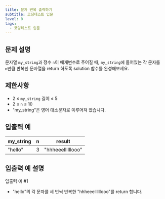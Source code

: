 ```yaml
---
title: 문자 반복 출력하기
subtitle: 코딩테스트 입문
level: 0
tags:
  - 코딩테스트 입문
---
```


## 문제 설명

문자열 `my_string`과 정수 `n`이 매개변수로 주어질 때, `my_string`에 들어있는 각 문자를 `n`만큼 반복한 문자열을 return 하도록 solution 함수를 완성해보세요.

## 제한사항

- 2 ≤ `my_string` 길이 ≤ 5
- 2 ≤ `n` ≤ 10
- "my_string"은 영어 대소문자로 이루어져 있습니다.

## 입출력 예

| my_string | n   | result            |
| --------- | --- | ----------------- |
| "hello"   | 3   | "hhheeellllllooo" |

## 입출력 예 설명

입출력 예 #1

- "hello"의 각 문자를 세 번씩 반복한 "hhheeellllllooo"를 return 합니다.
